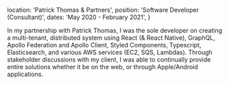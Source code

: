   location: 'Patrick Thomas & Partners',
  position: 'Software Developer (Consultant)',
  dates: 'May 2020 - February 2021',
}

In my partnership with Patrick Thomas, I was the sole developer on creating a multi-tenant, distributed system using React (& React Native), GraphQL, Apollo Federation and Apollo Client, Styled Components, Typescript, Elasticsearch, and various AWS services (EC2, SQS, Lambdas). Through stakeholder discussions with my client, I was able to continually provide entire solutions whether it be on the web, or through Apple/Android applications.
